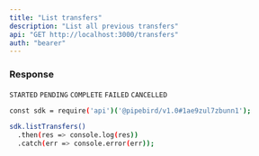 ```yaml
---
title: "List transfers"
description: "List all previous transfers"
api: "GET http://localhost:3000/transfers"
auth: "bearer"
---
```


### Response

<ResponseField name="content" type="array of objects">
<Expandable title="object properties">

<ResponseField name="id" type="number"></ResponseField>

<ResponseField name="shareId" type="number"></ResponseField>

<ResponseField name="createdAt" type="string"></ResponseField>

<ResponseField name="status" type="string">

`STARTED` `PENDING` `COMPLETE` `FAILED` `CANCELLED`

</ResponseField>

<ResponseField name="result" type="object">
<Expandable title="columns properties">

<ResponseField name="finalizedAt" type="string"></ResponseField>

<ResponseField name="obejctUrl" type="string"></ResponseField>

</Expandable>
</ResponseField>

</Expandable>
</ResponseField>

<RequestExample>

```bash Example Request
const sdk = require('api')('@pipebird/v1.0#1ae9zul7zbunn1');

sdk.listTransfers()
  .then(res => console.log(res))
  .catch(err => console.error(err));
```

</RequestExample>
